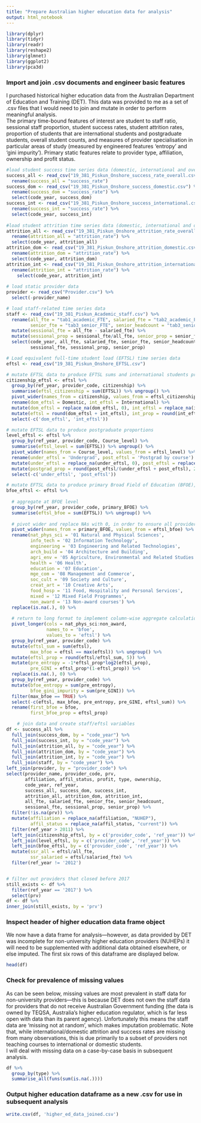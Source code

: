 ---
title: "Prepare Australian higher education data for analysis"
output: html_notebook
---

```{r echo = false}
library(dplyr)
library(tidyr)
library(readr)
library(reshape2)
library(glmnet)
library(ggplot2)
library(pca3d)
```


### Import and join .csv documents and engineer basic features
I purchased historical higher education data from the Australian Department of Education and Training (DET). This data was provided to me as a set of .csv files that I would need to join and mutate in order to perform meaningful analysis.  
The primary time-bound features of interest are student to staff ratio, sessional staff proportion, student success rates, student attrition rates, proportion of students that are international students and postgraduate students, overall student counts, and measures of provider specialisation in particular areas of study (measured by engineered features 'entropy' and 'gini impurity'). Primary static features relate to provider type, affiliation, ownership and profit status.

```{r, message = FALSE}
#load student success time series data (domestic, international and overall)
success_all <- read_csv("19_381_Piskun_Onshore_success_rate_overall.csv") %>%
  rename(success_all = "success_rate")
success_dom <- read_csv("19_381_Piskun_Onshore_success_domestic.csv") %>%
  rename(success_dom = "success_rate") %>%
  select(code_year, success_dom)
success_int <- read_csv("19_381_Piskun_Onshore_success_international.csv") %>%
  rename(success_int = "success_rate") %>%
  select(code_year, success_int)
  
#load student attrition time series data (domestic, international and overall)
attrition_all <- read_csv("19_381_Piskun_Onshore_attrition_rate_overall.csv") %>%
  rename(attrition_all = "attrition_rate") %>%
  select(code_year, attrition_all)
attrition_dom <- read_csv("19_381_Piskun_Onshore_attrition_domestic.csv") %>%
  rename(attrition_dom = "attrition_rate") %>%
  select(code_year, attrition_dom)
attrition_int <- read_csv("19_381_Piskun_Onshore_attrition_international.csv") %>%
  rename(attrition_int = "attrition_rate") %>%
    select(code_year, attrition_int)
  
# load static provider data
provider <- read_csv("Provider.csv") %>%
  select(-provider_name)

# load staff-related time series data
staff <- read_csv("19_381_Piskun_Academic_staff.csv") %>%
  rename(all_fte = "tab1_academic_FTE", salaried_fte = "tab2_academic_FTE", 
         senior_fte = "tab3_senior_FTE", senior_headcount = "tab3_senior_headcount_mod") %>%
  mutate(sessional_fte = all_fte - salaried_fte) %>%
  mutate(sessional_prop = sessional_fte/all_fte, senior_prop = senior_fte/all_fte) %>%
  select(code_year, all_fte, salaried_fte, senior_fte, senior_headcount,
         sessional_fte, sessional_prop, senior_prop)

# Load equivalent full-time student load (EFTSL) time series data
eftsl <- read_csv("19_381_Piskun_Onshore_EFTSL.csv")

# mutate EFTSL data to produce EFTSL sums and international students proportions
citizenship_eftsl <- eftsl %>%
  group_by(ref_year, provider_code, citizenship) %>%
  summarise(eftsl_citizenship = sum(EFTSL)) %>% ungroup() %>%
  pivot_wider(names_from = citizenship, values_from = eftsl_citizenship) %>%
  rename(dom_eftsl = Domestic, int_eftsl = International) %>%
  mutate(dom_eftsl = replace_na(dom_eftsl, 0), int_eftsl = replace_na(int_eftsl, 0)) %>%
  mutate(eftsl = round(dom_eftsl + int_eftsl), int_prop = round(int_eftsl/(dom_eftsl + int_eftsl), 2)) %>%
  select(-c('dom_eftsl', 'int_eftsl'))

# mutate EFTSL data to produce postgraduate proportions
level_eftsl <- eftsl %>%
  group_by(ref_year, provider_code, Course_level) %>%
  summarise(eftsl_level = sum(EFTSL)) %>% ungroup() %>%
  pivot_wider(names_from = Course_level, values_from = eftsl_level) %>%
  rename(under_eftsl = 'Undergrad', post_eftsl = 'Postgrad by course') %>%
  mutate(under_eftsl = replace_na(under_eftsl, 0), post_eftsl = replace_na(post_eftsl, 0)) %>%
  mutate(postgrad_prop = round(post_eftsl/(under_eftsl + post_eftsl), 2)) %>%
  select(-c('under_eftsl', 'post_eftsl'))

# mutate EFTSL data to produce primary Broad Field of Education (BFOE), primary BFOE proportion, BFOE entropy and BFOE gini impurity
bfoe_eftsl <- eftsl %>%
  
  # aggregate at BFOE level
  group_by(ref_year, provider_code, primary_BFOE) %>%
  summarise(eftsl_bfoe = sum(EFTSL)) %>% ungroup() %>%
  
  # pivot wider and replace NAs with 0, in order to ensure all providers have a value for all BFOEs
  pivot_wider(names_from = primary_BFOE, values_from = eftsl_bfoe) %>%
  rename(nat_phys_sci = '01 Natural and Physical Sciences',
         info_tech = '02 Information Technology',
         engineering = '03 Engineering and Related Technologies',
         arch_build = '04 Architecture and Building',
         agri_env = '05 Agriculture, Environmental and Related Studies',
         health = '06 Health',
         education = '07 Education',
         mge_com = '08 Management and Commerce',
         soc_cult = '09 Society and Culture',
         creat_art = '10 Creative Arts',
         food_hosp = '11 Food, Hospitality and Personal Services',
         mixed = '12 Mixed Field Programmes',
         non_award = '13 Non-award courses') %>%
  replace(is.na(.), 0) %>%
  
  # return to long format to implement column-wise aggregate calculations
  pivot_longer(cols = nat_phys_sci:non_award,
               names_to = 'bfoe',
               values_to = 'eftsl') %>%
  group_by(ref_year, provider_code) %>%
  mutate(eftsl_sum = sum(eftsl),
         max_bfoe = eftsl == max(eftsl)) %>% ungroup() %>%
  mutate(eftsl_prop = round(eftsl/eftsl_sum, 5)) %>%
  mutate(pre_entropy = -1*eftsl_prop*log2(eftsl_prop),
         pre_GINI = eftsl_prop*(1-eftsl_prop)) %>% 
  replace(is.na(.), 0) %>%
  group_by(ref_year, provider_code) %>%
  mutate(bfoe_entropy = sum(pre_entropy),
         bfoe_gini_impurity = sum(pre_GINI)) %>%
  filter(max_bfoe == TRUE) %>%
  select(-c(eftsl, max_bfoe, pre_entropy, pre_GINI, eftsl_sum)) %>%
  rename(first_bfoe = bfoe,
         first_bfoe_prop = eftsl_prop)

    # join data and create staff/eftsl variables
df <- success_all %>%
  full_join(success_dom, by = "code_year") %>%
  full_join(success_int, by = "code_year") %>%
  full_join(attrition_all, by = "code_year") %>%
  full_join(attrition_dom, by = "code_year") %>%
  full_join(attrition_int, by = "code_year") %>%
  full_join(staff, by = "code_year") %>%
left_join(provider, by = "provider_code") %>%
select(provider_name, provider_code, prv, 
       affiliation, affil_status, profit, type, ownership, 
       code_year, ref_year, 
       success_all, success_dom, success_int,
       attrition_all, attrition_dom, attrition_int,
       all_fte, salaried_fte, senior_fte, senior_headcount, 
       sessional_fte, sessional_prop, senior_prop) %>%
  filter(!is.na(prv)) %>%
  mutate(affiliation = replace_na(affiliation, "NUHEP"),
         affil_status = replace_na(affil_status, "current")) %>%
  filter(ref_year > 2011) %>%
  left_join(citizenship_eftsl, by = c('provider_code', 'ref_year')) %>%
  left_join(level_eftsl, by = c('provider_code', 'ref_year')) %>%
  left_join(bfoe_eftsl, by = c('provider_code', 'ref_year')) %>%
  mutate(ssr_all = eftsl/all_fte,
         ssr_salaried = eftsl/salaried_fte) %>%
  filter(ref_year != '2012')


# filter out providers that closed before 2017
still_exists <- df %>%
  filter(ref_year == '2017') %>%
  select(prv)
df <- df %>%
inner_join(still_exists, by = 'prv')

```

### Inspect header of higher education data frame object
We now have a data frame for analysis---however, as data provided by DET was incomplete for non-university higher education providers (NUHEPs) it will  need to be supplemented with additional data obtained elsewhere, or else imputed. The first six rows of this dataframe are displayed below.
```{r message = FALSE}
head(df)
```

### Check for prevalence of missing values
As can be seen below, missing values are most prevalent in staff data for non-university providers---this is because DET does not own the staff data for providers that do not receive Australian Government funding (the data is owned by TEQSA, Australia's higher education regulator, which is far less open with data than its parent agency). Unfortunately this means the staff data are 'missing not at random', which makes imputation problematic. Note that, while international/domestic attrition and success rates are missing from many observations, this is due primarily to a subset of providers not teaching courses to international or domestic students.   
I will deal with missing data on a case-by-case basis in subsequent analysis.
```{r}
df %>%
  group_by(type) %>%
  summarise_all(funs(sum(is.na(.))))
```

### Output higher education dataframe as a new .csv for use in subsequent analysis
```{r}
write.csv(df, 'higher_ed_data_joined.csv')
```

